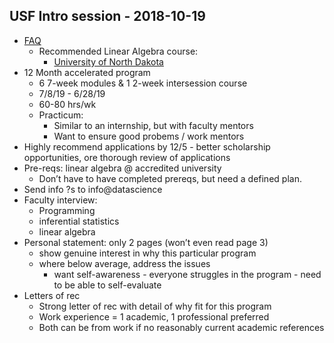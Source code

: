 ## USF Intro session - 2018-10-19

* [FAQ](https://www.usfca.edu/arts-sciences/graduate-programs/data-science/faqs)
    * Recommended Linear Algebra course:
        * [University of North Dakota](https://und.edu/academics/online/courses/enroll-anytime/math207.html#1)
* 12 Month accelerated program
    * 6 7-week modules & 1 2-week intersession course
    * 7/8/19 - 6/28/19
    * 60-80 hrs/wk
    * Practicum:
        * Similar to an internship, but with faculty mentors
        * Want to ensure good probems / work mentors
* Highly recommend applications by 12/5 - better scholarship opportunities, ore thorough review of applications
* Pre-reqs: linear algebra @ accredited university
    * Don't have to have completed prereqs, but need a defined plan.
* Send info ?s to info@datascience
* Faculty interview:
    * Programming
    * inferential statistics
    * linear algebra
* Personal statement: only 2 pages (won't even read page 3)
    * show genuine interest in why this particular program
    * where below average, address the issues
        * want self-awareness - everyone struggles in the program - need to be able to self-evaluate
* Letters of rec
    * Strong letter of rec with detail of why fit for this program
    * Work experience = 1 academic, 1 professional preferred
    * Both can be from work if no reasonably current academic references
